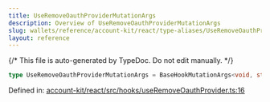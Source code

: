 ```yaml
---
title: UseRemoveOauthProviderMutationArgs
description: Overview of UseRemoveOauthProviderMutationArgs
slug: wallets/reference/account-kit/react/type-aliases/UseRemoveOauthProviderMutationArgs
layout: reference
---
```


{/* This file is auto-generated by TypeDoc. Do not edit manually. */}

```ts
type UseRemoveOauthProviderMutationArgs = BaseHookMutationArgs<void, string>;
```

Defined in: [account-kit/react/src/hooks/useRemoveOauthProvider.ts:16](https://github.com/alchemyplatform/aa-sdk/blob/17aad1f572375d42a06c7e3238078a88a435d459/account-kit/react/src/hooks/useRemoveOauthProvider.ts#L16)
